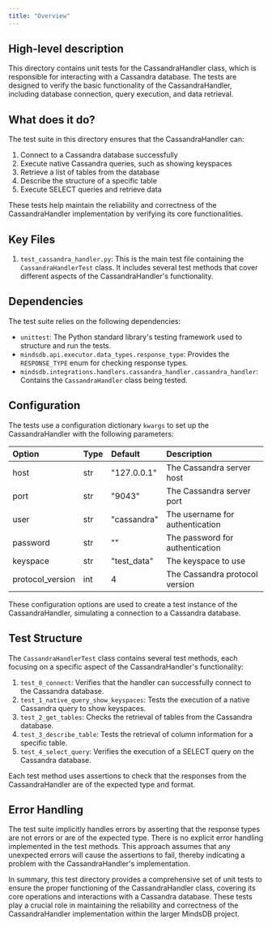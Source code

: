 ```yaml
---
title: "Overview"
---
```


## High-level description
This directory contains unit tests for the CassandraHandler class, which is responsible for interacting with a Cassandra database. The tests are designed to verify the basic functionality of the CassandraHandler, including database connection, query execution, and data retrieval.

## What does it do?
The test suite in this directory ensures that the CassandraHandler can:
1. Connect to a Cassandra database successfully
2. Execute native Cassandra queries, such as showing keyspaces
3. Retrieve a list of tables from the database
4. Describe the structure of a specific table
5. Execute SELECT queries and retrieve data

These tests help maintain the reliability and correctness of the CassandraHandler implementation by verifying its core functionalities.

## Key Files
1. `test_cassandra_handler.py`: This is the main test file containing the `CassandraHandlerTest` class. It includes several test methods that cover different aspects of the CassandraHandler's functionality.

## Dependencies
The test suite relies on the following dependencies:
- `unittest`: The Python standard library's testing framework used to structure and run the tests.
- `mindsdb.api.executor.data_types.response_type`: Provides the `RESPONSE_TYPE` enum for checking response types.
- `mindsdb.integrations.handlers.cassandra_handler.cassandra_handler`: Contains the `CassandraHandler` class being tested.

## Configuration
The tests use a configuration dictionary `kwargs` to set up the CassandraHandler with the following parameters:

| Option | Type | Default | Description |
|:-------|:-----|:--------|:------------|
| host | str | "127.0.0.1" | The Cassandra server host |
| port | str | "9043" | The Cassandra server port |
| user | str | "cassandra" | The username for authentication |
| password | str | "" | The password for authentication |
| keyspace | str | "test_data" | The keyspace to use |
| protocol_version | int | 4 | The Cassandra protocol version |

These configuration options are used to create a test instance of the CassandraHandler, simulating a connection to a Cassandra database.

## Test Structure
The `CassandraHandlerTest` class contains several test methods, each focusing on a specific aspect of the CassandraHandler's functionality:

1. `test_0_connect`: Verifies that the handler can successfully connect to the Cassandra database.
2. `test_1_native_query_show_keyspaces`: Tests the execution of a native Cassandra query to show keyspaces.
3. `test_2_get_tables`: Checks the retrieval of tables from the Cassandra database.
4. `test_3_describe_table`: Tests the retrieval of column information for a specific table.
5. `test_4_select_query`: Verifies the execution of a SELECT query on the Cassandra database.

Each test method uses assertions to check that the responses from the CassandraHandler are of the expected type and format.

## Error Handling
The test suite implicitly handles errors by asserting that the response types are not errors or are of the expected type. There is no explicit error handling implemented in the test methods. This approach assumes that any unexpected errors will cause the assertions to fail, thereby indicating a problem with the CassandraHandler's implementation.

In summary, this test directory provides a comprehensive set of unit tests to ensure the proper functioning of the CassandraHandler class, covering its core operations and interactions with a Cassandra database. These tests play a crucial role in maintaining the reliability and correctness of the CassandraHandler implementation within the larger MindsDB project.